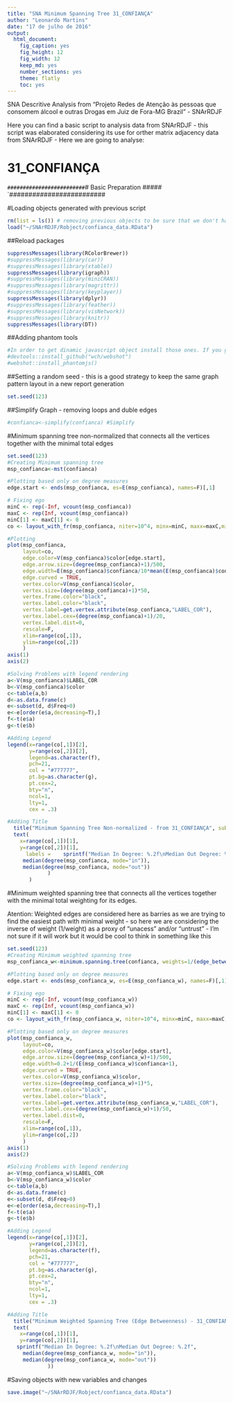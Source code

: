 ```yaml
---
title: "SNA Minimum Spanning Tree 31_CONFIANÇA"
author: "Leonardo Martins"
date: "17 de julho de 2016"
output: 
  html_document: 
    fig_caption: yes
    fig_height: 12
    fig_width: 12
    keep_md: yes
    number_sections: yes
    theme: flatly
    toc: yes
---
```

SNA Descritive Analysis from "Projeto Redes de Atenção às pessoas que consomem álcool e outras Drogas em Juiz de Fora-MG   Brazil"  - SNArRDJF

Here you can find a basic script to analysis data from SNArRDJF - this script was elaborated considering its use for orther matrix adjacency data from SNArRDJF - Here we are going to analyse:

# 31_CONFIANÇA

`#########################
`# Basic Preparation #####
`#########################

#Loading objects generated with previous script 
```r
rm(list = ls()) # removing previous objects to be sure that we don't have objects conflicts name
load("~/SNArRDJF/Robject/confianca_data.RData")
```
##Reload packages
```r
suppressMessages(library(RColorBrewer))
#suppressMessages(library(car))
#suppressMessages(library(xtable))
suppressMessages(library(igraph))
#suppressMessages(library(miniCRAN))
#suppressMessages(library(magrittr))
#suppressMessages(library(keyplayer))
suppressMessages(library(dplyr))
#suppressMessages(library(feather))
#suppressMessages(library(visNetwork))
#suppressMessages(library(knitr))
suppressMessages(library(DT))
```
##Adding phantom tools
```r
#In order to get dinamic javascript object install those ones. If you get problems installing go to Stackoverflow.com and type your error to discover what to do. In some cases the libraries need to be intalled in outside R libs.
#devtools::install_github("wch/webshot")
#webshot::install_phantomjs()
```
##Setting a random seed - this is a good strategy to keep the same graph pattern layout in a new report generation
```r
set.seed(123)
```

##Simplify Graph - removing loops and duble edges 
```r
#confianca<-simplify(confianca) #Simplify
```

#Minimum spanning tree non-normalized that connects all the vertices together with the minimal total edges
```r
set.seed(123)
#Creating Minimum spanning tree
msp_confianca<-mst(confianca)

#Plotting based only on degree measures 
edge.start <- ends(msp_confianca, es=E(msp_confianca), names=F)[,1]

# Fixing ego
minC <- rep(-Inf, vcount(msp_confianca))
maxC <- rep(Inf, vcount(msp_confianca))
minC[1] <- maxC[1] <- 0
co <- layout_with_fr(msp_confianca, niter=10^4, minx=minC, maxx=maxC,miny=minC, maxy=maxC, weights=E(msp_confianca)$confianca)

#Plotting
plot(msp_confianca, 
     layout=co,
     edge.color=V(msp_confianca)$color[edge.start],
     edge.arrow.size=(degree(msp_confianca)+1)/500,
     edge.width=E(msp_confianca)$confianca/10*mean(E(msp_confianca)$confianca),
     edge.curved = TRUE,
     vertex.color=V(msp_confianca)$color,
     vertex.size=(degree(msp_confianca)+1)*50,
     vertex.frame.color="black",
     vertex.label.color="black",
     vertex.label=get.vertex.attribute(msp_confianca,"LABEL_COR"),
     vertex.label.cex=(degree(msp_confianca)+1)/20,
     vertex.label.dist=0,
     rescale=F,
     xlim=range(co[,1]), 
     ylim=range(co[,2])
     )
axis(1)
axis(2)

#Solving Problems with legend rendering 
a<-V(msp_confianca)$LABEL_COR
b<-V(msp_confianca)$color
c<-table(a,b)
d<-as.data.frame(c)
e<-subset(d, d$Freq>0)
e<-e[order(e$a,decreasing=T),] 
f<-t(e$a)
g<-t(e$b)

#Adding Legend
legend(x=range(co[,1])[2], 
       y=range(co[,2])[2],
       legend=as.character(f),
       pch=21,
       col = "#777777", 
       pt.bg=as.character(g),
       pt.cex=2,
       bty="n", 
       ncol=1,
       lty=1,
       cex = .3)

#Adding Title
  title("Minimum Spanning Tree Non-normalized - from 31_CONFIANÇA", sub = "Source: from authors ")
  text( 
    x=range(co[,1])[1],
    y=range(co[,2])[1], 
      labels =    sprintf("Median In Degree: %.2f\nMedian Out Degree: %.2f",
     median(degree(msp_confianca, mode="in")), 
     median(degree(msp_confianca, mode="out"))
             )
       )
```
#Minimum weighted spanning tree that connects all the vertices together with the minimal total weighting for its edges. 

Atention: Weighted edges are considered here as barries as we are trying to find the easiest path with minimal weight - so here we are considering the inverse of weight (1/weight) as a proxy of "unacess" and/or "untrust" - I'm not sure if it will work but it would be cool to think in something like this  
```r
set.seed(123)
#Creating Minimum weighted spanning tree
msp_confianca_w<-minimum.spanning.tree(confianca, weights=1/(edge_betweenness(confianca, weights=E(confianca)$confianca)+1))

#Plotting based only on degree measures 
edge.start <- ends(msp_confianca_w, es=E(msp_confianca_w), names=F)[,1]

# Fixing ego
minC <- rep(-Inf, vcount(msp_confianca_w))
maxC <- rep(Inf, vcount(msp_confianca_w))
minC[1] <- maxC[1] <- 0
co <- layout_with_fr(msp_confianca_w, niter=10^4, minx=minC, maxx=maxC,miny=minC, maxy=maxC, weights =E(msp_confianca_w)$confianca)

#Plotting based only on degree measures 
plot(msp_confianca_w, 
     layout=co,
     edge.color=V(msp_confianca_w)$color[edge.start],
     edge.arrow.size=(degree(msp_confianca_w)+1)/500,
     edge.width=0.2+1/(E(msp_confianca_w)$confianca+1),
     edge.curved = TRUE,
     vertex.color=V(msp_confianca_w)$color,
     vertex.size=(degree(msp_confianca_w)+1)*5,
     vertex.frame.color="black",
     vertex.label.color="black",
     vertex.label=get.vertex.attribute(msp_confianca_w,"LABEL_COR"),
     vertex.label.cex=(degree(msp_confianca_w)+1)/50,
     vertex.label.dist=0,
     rescale=F,
     xlim=range(co[,1]), 
     ylim=range(co[,2])
     )
axis(1)
axis(2)

#Solving Problems with legend rendering 
a<-V(msp_confianca_w)$LABEL_COR
b<-V(msp_confianca_w)$color
c<-table(a,b)
d<-as.data.frame(c)
e<-subset(d, d$Freq>0)
e<-e[order(e$a,decreasing=T),] 
f<-t(e$a)
g<-t(e$b)

#Adding Legend
legend(x=range(co[,1])[2], 
       y=range(co[,2])[2],
       legend=as.character(f),
       pch=21,
       col = "#777777", 
       pt.bg=as.character(g),
       pt.cex=2,
       bty="n", 
       ncol=1,
       lty=1,
       cex = .3)

#Adding Title
  title("Minimum Weighted Spanning Tree (Edge Betweenness) - 31_CONFIANÇA", sub = "Source: from authors ")
  text( 
    x=range(co[,1])[1],
    y=range(co[,2])[1], 
   sprintf("Median In Degree: %.2f\nMedian Out Degree: %.2f",
     median(degree(msp_confianca_w, mode="in")), 
     median(degree(msp_confianca_w, mode="out"))
             ))
```


#Saving objects with new variables and changes
```r
save.image("~/SNArRDJF/Robject/confianca_data.RData") 
```


